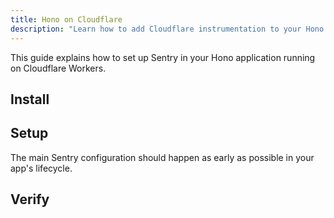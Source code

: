 ```yaml
---
title: Hono on Cloudflare
description: "Learn how to add Cloudflare instrumentation to your Hono app."
---
```


This guide explains how to set up Sentry in your Hono application running on Cloudflare Workers.

## Install

<PlatformContent includePath="getting-started-install" />

## Setup

The main Sentry configuration should happen as early as possible in your app's lifecycle.

<PlatformContent includePath="getting-started-config" />

<PlatformContent
  includePath="getting-started-config"
  platform="javascript.cloudflare.workers"
/>

<PlatformContent
  includePath="getting-started-config"
  platform="javascript.hono"
/>

## Verify

<PlatformContent
  includePath="getting-started-verify"
  platform="javascript.hono"
/>
